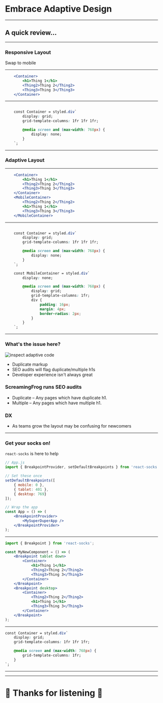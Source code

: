 

<Layout>

# Embrace Adaptive Design

</Layout>

---

<Layout>

## A quick review...

</Layout>

---

<Layout>

<h3>Responsive Layout</h3>
<Responsive />

<Notes>Swap to mobile</Notes>

</Layout>

---

<Layout>

```jsx
    <Container>
        <h1>Thing 1</h1>
        <Thing2>Thing 2</Thing2>
        <Thing3>Thing 3</Thing3>
    </Container>
```

</Layout>

---

<Layout>

```css

    const Container = styled.div`
        display: grid;
        grid-template-columns: 1fr 1fr 1fr;

        @media screen and (max-width: 768px) {
            display: none;
        }
    `;
```

</Layout>

---

<Layout>

<h3>Adaptive Layout</h3>
<Adaptive />

</Layout>

---

<Layout>

```jsx
    <Container>
        <h1>Thing 1</h1>
        <Thing2>Thing 2</Thing2>
        <Thing3>Thing 3</Thing3>
    </Container>
    <MobileContainer>
        <Thing2>Thing 2</Thing2>
        <h1>Thing 1</h1>
        <Thing3>Thing 3</Thing3>
    </MobileContainer>
```

</Layout>

---

<Layout>

```css

    const Container = styled.div`
        display: grid;
        grid-template-columns: 1fr 1fr 1fr;

        @media screen and (max-width: 768px) {
            display: none;
        }
    `;

    const MobileContainer = styled.div`
        display: none;

        @media screen and (max-width: 768px) {
            display: grid;
            grid-template-columns: 1fr;
            div {
                padding: 16px;
                margin: 4px;
                border-radius: 2px;
            }
        }
    `;
```

</Layout>

---

<Layout>

### What's the issue here?

<SplitLayout>

![inspect adaptive code](https://github.com/stpCollabr8nLstn/breakpoints/blob/master/images/inspect_adaptive.png?raw=true)

- Duplicate markup
- SEO audits will flag duplicate/multiple h1s
- Developer experience isn't always great

</SplitLayout>

<Notes>
    <h3>ScreamingFrog runs SEO audits</h3>
    <ul>
        <li>Duplicate – Any pages which have duplicate h1.</li>
        <li>Multiple – Any pages which have multiple h1.</li>
    </ul>
    <h3>DX</h3>
    <ul>
        <li>As teams grow the layout may be confusing for newcomers</li>
    </ul>
</Notes>

</Layout>

---

<Layout> 

### Get your socks on!

`react-socks` is here to help

```jsx
// App.js
import { BreakpointProvider, setDefaultBreakpoints } from 'react-socks';

// Set these once
setDefaultBreakpoints([
    { mobile: 0 },
    { tablet: 401 },
    { desktop: 769}
]);

// Wrap the app
const App = () => (
    <BreakpointProvider>
        <MySuperDuperApp />
    </BreakpointProvider>
);

```

</Layout>

--- 

<Layout>

```jsx
import { Breakpoint } from 'react-socks';

const MyNewComponent = () => (
    <Breakpoint tablet down>
        <Container>
            <h1>Thing 1</h1>
            <Thing2>Thing 2</Thing2>
            <Thing3>Thing 3</Thing3>
        </Container>
    </Breakpoint>
    <Breakpoint desktop>
        <Container>
            <Thing2>Thing 2</Thing2>
            <h1>Thing 1</h1>
            <Thing3>Thing 3</Thing3>
        </Container>
    </Breakpoint>
);
```

</Layout>

--- 

<Layout>

```css
const Container = styled.div`
    display: grid;
    grid-template-columns: 1fr 1fr 1fr;

    @media screen and (max-width: 768px) {
        grid-template-columns: 1fr;
    }
`;
```

</Layout>

---

<Layout>

<Demo />

</Layout>

---

<Layout>

<h1> 🦄 Thanks for listening 💖 </h1>

</Layout>